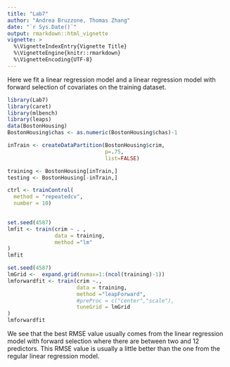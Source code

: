 ```yaml
---
title: "Lab7"
author: "Andrea Bruzzone, Thomas Zhang"
date: "`r Sys.Date()`"
output: rmarkdown::html_vignette
vignette: >
  %\VignetteIndexEntry{Vignette Title}
  %\VignetteEngine{knitr::rmarkdown}
  %\VignetteEncoding{UTF-8}
---
```


Here we fit a linear regression model and a linear regression model with forward selection of covariates
on the training dataset. 

```r
library(Lab7)
library(caret)
library(mlbench)
library(leaps)
data(BostonHousing)
BostonHousing$chas <- as.numeric(BostonHousing$chas)-1

```


```r
inTrain <- createDataPartition(BostonHousing$crim,
                               p=.75,
                               list=FALSE)

training <- BostonHousing[inTrain,]
testing <- BostonHousing[-inTrain,]

ctrl <- trainControl(
  method = "repeatedcv",
  number = 10)
  

set.seed(4587)
lmfit <- train(crim ~ . ,
               data = training,
               method ="lm"
)
lmfit
```


```r
set.seed(4587)
lmGrid <-  expand.grid(nvmax=1:(ncol(training)-1))
lmforwardfit <- train(crim ~.,
                      data = training,
                      method ="leapForward",
                      #preProc = c("center","scale"),
                      tuneGrid = lmGrid
)
lmforwardfit

```

We see that the best RMSE value usually comes from the linear regression model with forward selection where there are between two and 12 predictors. This RMSE value is usually a little better than the one from the regular linear regression model.

